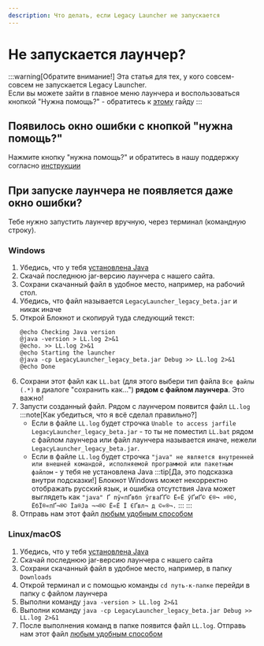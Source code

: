 ```yaml
---
description: Что делать, если Legacy Launcher не запускается
---
```



# Не запускается лаунчер?
:::warning[Обратите внимание!]
Эта статья для тех, у кого совсем-совсем не запускается Legacy Launcher.  
Если вы можете зайти в главное меню лаунчера и воспользоваться кнопкой "Нужна помощь?" - обратитесь к [этому](./game) гайду
:::

## Появилось окно ошибки с кнопкой "нужна помощь?"
Нажмите кнопку "нужна помощь?" и обратитесь в нашу поддержку согласно [инструкции](./game#contact)

## При запуске лаунчера не появляется даже окно ошибки?
Тебе нужно запустить лаунчер вручную, через терминал (командную строку).

### Windows
1. Убедись, что у тебя [установлена Java](../faq/java)
2. Скачай последнюю jar-версию лаунчера с <RedirHost path="/latest">нашего сайта</RedirHost>.
3. Сохрани скачанный файл в удобное место, например, на рабочий стол.
4. Убедись, что файл называется `LegacyLauncher_legacy_beta.jar` и никак иначе
5. Открой Блокнот и скопируй туда следующий текст:
    ```batch title="LL.bat"
    @echo Checking Java version
    @java -version > LL.log 2>&1
    @echo. >> LL.log 2>&1
    @echo Starting the launcher
    @java -cp LegacyLauncher_legacy_beta.jar Debug >> LL.log 2>&1
    @echo Done
    ```
6. Сохрани этот файл как `LL.bat` (для этого выбери тип файла `Все файлы (.*)` в диалоге "сохранить как...") **рядом с файлом лаунчера**. Это важно!
7. Запусти созданный файл. Рядом с лаунчером появится файл `LL.log`
        :::note[Как убедиться, что я всё сделал правильно?]
    * Если в файле `LL.log` будет строчка `Unable to access jarfile LegacyLauncher_legacy_beta.jar` - то ты не поместил `LL.bat` рядом с файлом лаунчера или файл лаунчера называется иначе, нежели `LegacyLauncher_legacy_beta.jar`.
    * Если в файле `LL.log` будет строчка `"java" не является внутренней или внешней командой, исполняемой программой или пакетным файлом` - у тебя не установлена Java
        :::tip[Да, это подсказка внутри подсказки!]
        Блокнот Windows может некорректно отображать русский язык, и ошибка отсутствия Java может выглядеть как `"java" ­Ґ пў«пҐвбп ў­гваҐ­­Ґ© Ё«Ё ў­Ґи­Ґ© Є®¬ ­¤®©, ЁбЇ®«­пҐ¬®© Їа®Ја ¬¬®© Ё«Ё Ї ЄҐв­л¬ д ©«®¬.`
        :::
    :::
8. Отправь нам этот файл [любым удобным способом](./game#contact)

### Linux/macOS
1. Убедись, что у тебя [установлена Java](../faq/java)
2. Скачай последнюю jar-версию лаунчера с <RedirHost path="/latest">нашего сайта</RedirHost>
3. Сохрани скачанный файл в удобное место, например, в папку `Downloads`
4. Открой терминал и с помощью команды `cd путь-к-папке` перейди в папку с файлом лаунчера
5. Выполни команду `java -version > LL.log 2>&1`
6. Выполни команду `java -cp LegacyLauncher_legacy_beta.jar Debug >> LL.log 2>&1`
7. После выполнения команд в папке появится файл `LL.log`. Отправь нам этот файл [любым удобным способом](./game#contact)
